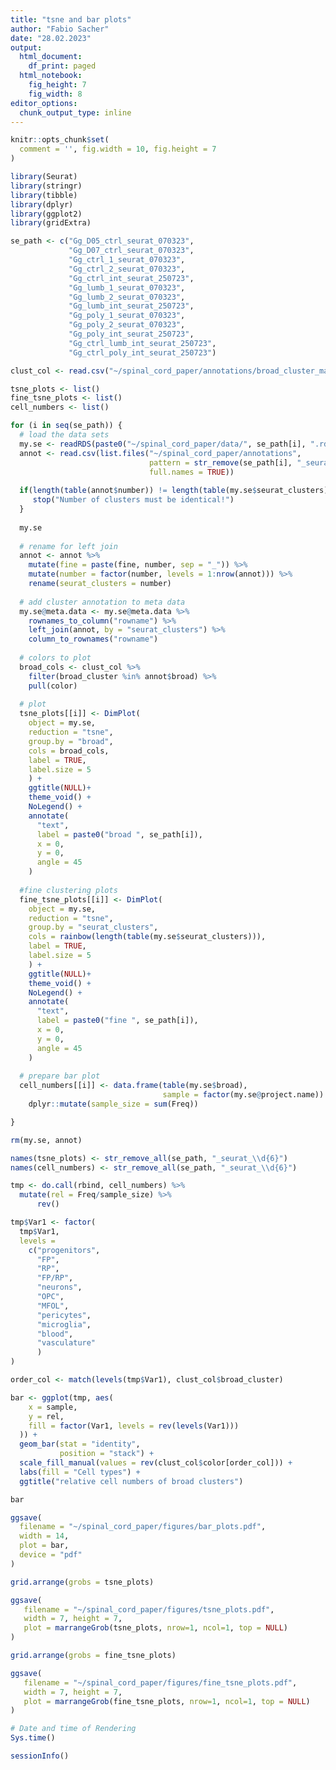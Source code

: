 ```yaml
---
title: "tsne and bar plots"
author: "Fabio Sacher"
date: "28.02.2023"
output:
  html_document:
    df_print: paged
  html_notebook:
    fig_height: 7
    fig_width: 8
editor_options:
  chunk_output_type: inline
---
```


```r
knitr::opts_chunk$set(
  comment = '', fig.width = 10, fig.height = 7
)
```

```r
library(Seurat)
library(stringr)
library(tibble)
library(dplyr)
library(ggplot2)
library(gridExtra)
```

```r
se_path <- c("Gg_D05_ctrl_seurat_070323",
             "Gg_D07_ctrl_seurat_070323",
             "Gg_ctrl_1_seurat_070323",
             "Gg_ctrl_2_seurat_070323",
             "Gg_ctrl_int_seurat_250723",
             "Gg_lumb_1_seurat_070323",
             "Gg_lumb_2_seurat_070323",
             "Gg_lumb_int_seurat_250723",
             "Gg_poly_1_seurat_070323",
             "Gg_poly_2_seurat_070323",
             "Gg_poly_int_seurat_250723",
             "Gg_ctrl_lumb_int_seurat_250723",
             "Gg_ctrl_poly_int_seurat_250723")
```

```r
clust_col <- read.csv("~/spinal_cord_paper/annotations/broad_cluster_marker_colors.csv")

```


```r
tsne_plots <- list()
fine_tsne_plots <- list()
cell_numbers <- list()

for (i in seq(se_path)) {
  # load the data sets
  my.se <- readRDS(paste0("~/spinal_cord_paper/data/", se_path[i], ".rds"))
  annot <- read.csv(list.files("~/spinal_cord_paper/annotations",
                               pattern = str_remove(se_path[i], "_seurat_\\d{6}"),
                               full.names = TRUE))
  
  if(length(table(annot$number)) != length(table(my.se$seurat_clusters))) {
     stop("Number of clusters must be identical!")
  }
  
  my.se 
  
  # rename for left join
  annot <- annot %>% 
    mutate(fine = paste(fine, number, sep = "_")) %>% 
    mutate(number = factor(number, levels = 1:nrow(annot))) %>% 
    rename(seurat_clusters = number) 
    
  # add cluster annotation to meta data
  my.se@meta.data <- my.se@meta.data %>% 
    rownames_to_column("rowname") %>% 
    left_join(annot, by = "seurat_clusters") %>% 
    column_to_rownames("rowname")
  
  # colors to plot
  broad_cols <- clust_col %>% 
    filter(broad_cluster %in% annot$broad) %>% 
    pull(color)
  
  # plot
  tsne_plots[[i]] <- DimPlot(
    object = my.se,
    reduction = "tsne",
    group.by = "broad",
    cols = broad_cols,
    label = TRUE,
    label.size = 5
    ) +
    ggtitle(NULL)+
    theme_void() +
    NoLegend() +
    annotate(
      "text",
      label = paste0("broad ", se_path[i]),
      x = 0,
      y = 0,
      angle = 45
    )
  
  #fine clustering plots
  fine_tsne_plots[[i]] <- DimPlot(
    object = my.se,
    reduction = "tsne",
    group.by = "seurat_clusters",
    cols = rainbow(length(table(my.se$seurat_clusters))),
    label = TRUE,
    label.size = 5
    ) +
    ggtitle(NULL)+
    theme_void() +
    NoLegend() +
    annotate(
      "text",
      label = paste0("fine ", se_path[i]),
      x = 0,
      y = 0,
      angle = 45
    )
  
  # prepare bar plot
  cell_numbers[[i]] <- data.frame(table(my.se$broad),
                                  sample = factor(my.se@project.name)) %>%
    dplyr::mutate(sample_size = sum(Freq))

}

rm(my.se, annot)

names(tsne_plots) <- str_remove_all(se_path, "_seurat_\\d{6}")
names(cell_numbers) <- str_remove_all(se_path, "_seurat_\\d{6}")

tmp <- do.call(rbind, cell_numbers) %>%
  mutate(rel = Freq/sample_size) %>%
      rev()

tmp$Var1 <- factor(
  tmp$Var1,
  levels =
    c("progenitors",
      "FP",
      "RP",
      "FP/RP",
      "neurons",
      "OPC",
      "MFOL",
      "pericytes",
      "microglia",
      "blood",
      "vasculature"
      )
)
```

```r

order_col <- match(levels(tmp$Var1), clust_col$broad_cluster)

bar <- ggplot(tmp, aes(
    x = sample,
    y = rel,
    fill = factor(Var1, levels = rev(levels(Var1)))
  )) +
  geom_bar(stat = "identity",
           position = "stack") +
  scale_fill_manual(values = rev(clust_col$color[order_col])) +
  labs(fill = "Cell types") +
  ggtitle("relative cell numbers of broad clusters")

bar

ggsave(
  filename = "~/spinal_cord_paper/figures/bar_plots.pdf",
  width = 14,
  plot = bar,
  device = "pdf"
)
```

```r

grid.arrange(grobs = tsne_plots)

ggsave(
   filename = "~/spinal_cord_paper/figures/tsne_plots.pdf",
   width = 7, height = 7,
   plot = marrangeGrob(tsne_plots, nrow=1, ncol=1, top = NULL)
)

```

```r

grid.arrange(grobs = fine_tsne_plots)

ggsave(
   filename = "~/spinal_cord_paper/figures/fine_tsne_plots.pdf",
   width = 7, height = 7,
   plot = marrangeGrob(fine_tsne_plots, nrow=1, ncol=1, top = NULL)
)

```

```r
# Date and time of Rendering
Sys.time()

sessionInfo()
```